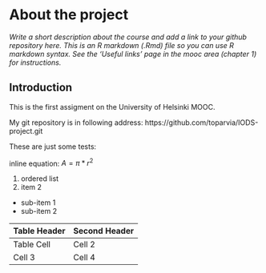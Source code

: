 
# About the project

*Write a short description about the course and add a link to your github repository here. This is an R markdown (.Rmd) file so you can use R markdown syntax. See the 'Useful links' page in the mooc area (chapter 1) for instructions.*

## Introduction

This is the first assigment on the University of Helsinki MOOC.

My git repository is in following address:
https://github.com/toparvia/IODS-project.git

These are just some tests:

inline equation: $A = \pi*r^{2}$ 

1. ordered list
2. item 2
 + sub-item 1
 + sub-item 2
 
Table Header  | Second Header
------------- | -------------
Table Cell    | Cell 2
Cell 3        | Cell 4 
